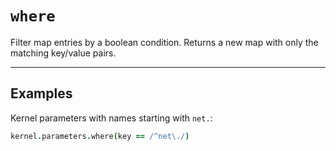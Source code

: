 # `where`

Filter map entries by a boolean condition. Returns a new map with only the matching key/value pairs.

---

## Examples

Kernel parameters with names starting with `net.`:
```coffee
kernel.parameters.where(key == /^net\./)
```
